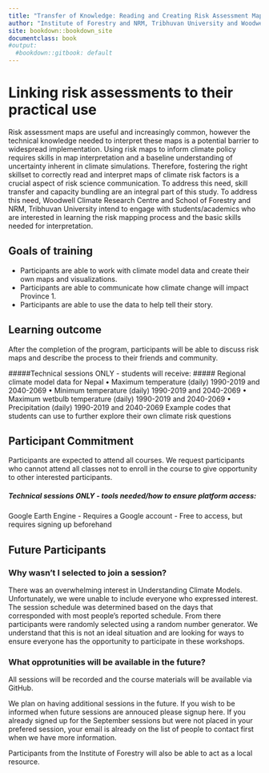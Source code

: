 ```yaml
---
title: "Transfer of Knowledge: Reading and Creating Risk Assessment Maps"
author: "Institute of Forestry and NRM, Tribhuvan University and Woodwell Climate Research Center"
site: bookdown::bookdown_site
documentclass: book
#output:
  #bookdown::gitbook: default
---
```


# Linking risk assessments to their practical use
Risk assessment maps are useful and increasingly common, however the technical knowledge needed to interpret these maps is a potential barrier to widespread implementation. Using risk maps to inform climate policy requires skills in map interpretation and a baseline understanding of uncertainty inherent in climate simulations. Therefore, fostering the right skillset to correctly read and interpret maps of climate risk factors is a crucial aspect of risk science communication. To address this need, skill transfer and capacity bundling are an integral part of this study. To address this need, Woodwell Climate Research Centre and School of Forestry and NRM, Tribhuvan University intend to engage with students/academics who are interested in learning the risk mapping process and the basic skills needed for interpretation.

## Goals of training {-}

-	Participants are able to work with climate model data and create their own maps and visualizations.
-	Participants are able to communicate how climate change will impact Province 1. 
-	Participants are able to use the data to help tell their story.

## Learning outcome {-}

After the completion of the program, participants will be able to discuss risk maps and describe the process to their friends and community.

#####Technical sessions ONLY - students will receive: #####
Regional climate model data for Nepal
•	Maximum temperature (daily) 1990-2019 and 2040-2069
•	Minimum temperature (daily) 1990-2019 and 2040-2069
•	Maximum wetbulb temperature (daily) 1990-2019 and 2040-2069
•	Precipitation (daily) 1990-2019 and 2040-2069
Example codes that students can use to further explore their own climate risk questions


## Participant Commitment {-}

Participants are expected to attend all courses. We request participants who cannot attend all classes not to enroll in the course to give opportunity to other interested participants.

##### Technical sessions ONLY - tools needed/how to ensure platform access: #####
Google Earth Engine
-	Requires a Google account
-	Free to access, but requires signing up beforehand

## Future Participants {-}

### Why wasn't I selected to join a session? {-}
There was an overwhelming interest in Understanding Climate Models. Unfortunately, we were unable to include everyone who expressed interest. The session schedule was determined based on the days that corresponded with most people’s reported schedule. From there participants were randomly selected using a random number generator. We understand that this is not an ideal situation and are looking for ways to ensure everyone has the opportunity to participate in these workshops.

### What opprotunities will be available in the future? {-}

All sessions will be recorded and the course materials will be available via GitHub. 

We plan on having additional sessions in the future. If you wish to be informed when future sessions are annouced please signup here. If you already signed up for the September sessions but were not placed in your prefered session, your email is already on the list of people to contact first when we have more information. 

Participants from the Institute of Forestry will also be able to act as a local resource.
